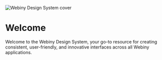 
<Meta title="Getting Started/Welcome" />

![Webiny Design System cover](/images/design-system-cover.png)

# Welcome

Welcome to the Webiny Design System, your go-to resource for creating consistent, user-friendly, and innovative interfaces across all Webiny applications.
